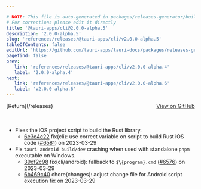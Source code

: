 ```yaml
---

# NOTE: This file is auto-generated in packages/releases-generator/build.ts
# For corrections please edit it directly
title: '@tauri-apps/cli@2.0.0-alpha.5'
description: '2.0.0-alpha.5'
slug: 'references/releases/@tauri-apps/cli/v2.0.0-alpha.5'
tableOfContents: false
editUrl: 'https://github.com/tauri-apps/tauri-docs/packages/releases-generator/build.ts'
pagefind: false
prev:
   link: 'references/releases/@tauri-apps/cli/v2.0.0-alpha.4'
   label: '2.0.0-alpha.4'
next:
   link: 'references/releases/@tauri-apps/cli/v2.0.0-alpha.6'
   label: 'v2.0.0-alpha.6'
---
```


<div style="margin-bottom:3rem; display: flex; justify-content: space-between; align-items: center"><span>[Return](/releases)</span><span><a href="https://github.com/tauri-apps/tauri/releases/tag/@tauri-apps/cli-v2.0.0-alpha.5">View on GitHub</a></span></div>

- Fixes the iOS project script to build the Rust library.
  - [6e3e4c22](https://www.github.com/tauri-apps/tauri/commit/6e3e4c22be51500bec7856d90dcb2e40ef7fe1b4) fix(cli): use correct variable on script to build Rust iOS code ([#6581](https://www.github.com/tauri-apps/tauri/pull/6581)) on 2023-03-29
- Fix `tauri android build/dev` crashing when used with standalone `pnpm` executable on Windows.
  - [39df2c98](https://www.github.com/tauri-apps/tauri/commit/39df2c982e5e2ee8617b40f829a2f2e4abfce412) fix(cli/android): fallback to `$\{program}.cmd` ([#6576](https://www.github.com/tauri-apps/tauri/pull/6576)) on 2023-03-29
  - [6b469c40](https://www.github.com/tauri-apps/tauri/commit/6b469c40c6244ba773d7478adbb41db6fdc72822) chore(changes): adjust change file for Android script execution fix on 2023-03-29

